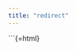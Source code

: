 ```yaml
---
title: "redirect"
---
```


```{=html}
<script>
window.location.href = "https://letsdodigital.org/tickets/programming-in-healthcare-module-1-June-2024.html";
</script>